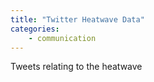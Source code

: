 ```yaml
---
title: "Twitter Heatwave Data"
categories:
    - communication
---
```


Tweets relating to the heatwave
